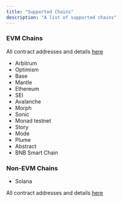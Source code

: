 ```yaml
---
title: "Supported Chains"
description: "A list of supported chains"
---
```


### EVM Chains

All contract addresses and details [here](/build-on-omnichain/addresses)

- Arbitrum
- Optimism
- Base
- Mantle
- Ethereum
- SEI
- Avalanche
- Morph
- Sonic
- Monad testnet
- Story
- Mode
- Plume
- Abstract
- BNB Smart Chain

### Non-EVM Chains
- Solana

All contract addresses and details [here](/build-on-omnichain/addresses#solana)